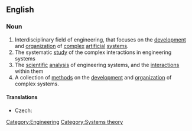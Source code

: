 ==English==
{{wikipedia}}
===Noun===
{{en-noun|sg=[[systems]] [[engineering]]}}

# Interdisciplinary field of engineering, that focuses on the [[development]] and [[organization]] of [[complex]] [[artificial]] [[system]]s. 
# The systematic [[study]] of the complex interactions in engineering systems 
# The [[scientific]] [[analysis]] of engineering systems, and the [[interaction]]s within them
# A collection of [[method]]s on the [[development]] and [[organization]] of complex systems.

====Translations====
{{trans-top|interdisciplinary field of engineering}}
* Czech: {{t-|cs|systémové inženýrství|n}}
{{trans-mid}}
{{trans-bottom}}

[[Category:Engineering]]
[[Category:Systems theory]]